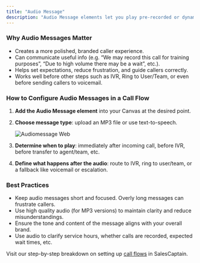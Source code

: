 ```yaml
---
title: "Audio Message"
description: "Audio Message elements let you play pre-recorded or dynamically generated messages (via text-to-speech or uploaded MP3) to the caller at specific points during an incoming call. This could be a greeting, an announcement, or any audio you want to present before further routing or action."
---
```


### **Why Audio Messages Matter**

- Creates a more polished, branded caller experience.
- Can communicate useful info (e.g. “We may record this call for training purposes”, “Due to high volume there may be a wait”, etc.).
- Helps set expectations, reduce frustration, and guide callers correctly.
- Works well before other steps such as IVR, Ring to User/Team, or even before sending callers to voicemail.

### **How to Configure Audio Messages in a Call Flow**

1. **Add the Audio Message element** into your Canvas at the desired point.
2. **Choose message type**: upload an MP3 file or use text-to-speech.

   ![Audiomessage Web](/images/audiomessage.webp)
3. **Determine when to play**: immediately after incoming call, before IVR, before transfer to agent/team, etc.
4. **Define what happens after the audio**: route to IVR, ring to user/team, or a fallback like voicemail or escalation.

### **Best Practices**

- Keep audio messages short and focused. Overly long messages can frustrate callers.
- Use high quality audio (for MP3 versions) to maintain clarity and reduce misunderstandings.
- Ensure the tone and content of the message aligns with your overall brand.
- Use audio to clarify service hours, whether calls are recorded, expected wait times, etc.

Visit our step-by-step breakdown on setting up [call flows](Creating-Call-Flows) in SalesCaptain.